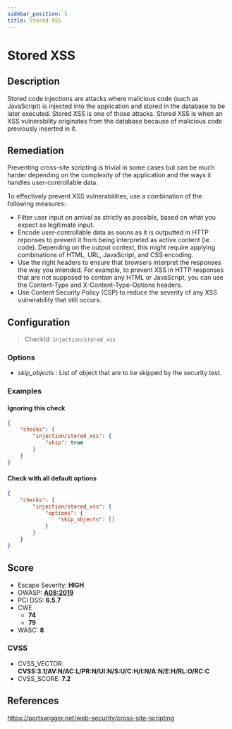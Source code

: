 ```yaml
---
sidebar_position: 5
title: Stored XSS
---
```


# Stored XSS

## Description

Stored code injections are attacks where malicious code (such as JavaScript) is injected into the application and stored in the database to be later executed. Stored XSS is one of those attacks.
Stored XSS is when an XSS vulnerability originates from the database because of malicious code previously inserted in it.

## Remediation

Preventing cross-site scripting is trivial in some cases but can be much harder depending on the complexity of the application and the ways it handles user-controllable data.

To effectively prevent XSS vulnerabilities, use a combination of the following measures:

- Filter user input on arrival as strictly as possible, based on what you expect as legitimate input.
- Encode user-controllable data as soons as it is outputted in HTTP reponses to prevent it from being interpreted as active content (ie. code). Depending on the output context, this might require applying combinations of HTML, URL, JavaScript, and CSS encoding.
- Use the right headers to ensure that browsers interpret the responses the way you intended. For example, to prevent XSS in HTTP responses that are not supposed to contain any HTML or JavaScript, you can use the Content-Type and X-Content-Type-Options headers.
- Use Content Security Policy (CSP) to reduce the severity of any XSS vulnerability that still occurs.


## Configuration

> CheckId: `injection/stored_xss`

### Options

- *skip_objects* : List of object that are to be skipped by the security test.



### Examples


#### Ignoring this check

```json
{
    "checks": {
        "injection/stored_xss": {
            "skip": true
        }
    }
}
```


#### Check with all default options

```json
{
    "checks": {
        "injection/stored_xss": {
            "options": {
                "skip_objects": []
            }
        }
    }
}
```




## Score

- Escape Severity: **<span className="high-severity">HIGH</span>**
- OWASP: **[A08:2019](https://github.com/OWASP/API-Security/blob/master/editions/2019/en/0xa8-injection.md)**
- PCI DSS: **6.5.7**
- CWE
  - **74**
  - **79**
- WASC: **8**



### CVSS

- CVSS_VECTOR: **CVSS:3.1/AV:N/AC:L/PR:N/UI:N/S:U/C:H/I:N/A:N/E:H/RL:O/RC:C**
- CVSS_SCORE: **7.2**

## References

https://portswigger.net/web-security/cross-site-scripting
